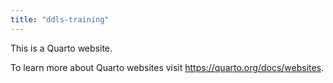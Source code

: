 ```yaml
---
title: "ddls-training"
---
```


This is a Quarto website.

To learn more about Quarto websites visit <https://quarto.org/docs/websites>.
